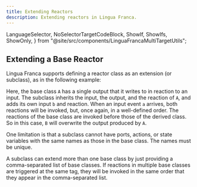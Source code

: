```yaml
---
title: Extending Reactors
description: Extending reactors in Lingua Franca.
---
```


  LanguageSelector,
  NoSelectorTargetCodeBlock,
  ShowIf,
  ShowIfs,
  ShowOnly,
} from "@site/src/components/LinguaFrancaMultiTargetUtils";

<LanguageSelector c py ts rs />

## Extending a Base Reactor

Lingua Franca supports defining a reactor class as an extension (or subclass),
as in the following example:


<NoSelectorTargetCodeBlock
  c={C_Extends}
  py={Py_Extends}
  rs={Rs_Extends}
  ts={TS_Extends}
  lf
/>


<ExtendsSVG title="Lingua Franca diagram: Extends" role="img" width="350" />

Here, the base class `A` has a single output that it writes to in reaction to an
input. The subclass inherits the input, the output, and the reaction of `A`, and
adds its own input `b` and reaction. When an input event `a` arrives, both
reactions will be invoked, but, once again, in a well-defined order. The
reactions of the base class are invoked before those of the derived class. So in
this case, `B` will overwrite the output produced by `A`.

One limitation is that a subclass cannot have ports, actions, or state variables
with the same names as those in the base class. The names must be unique.

A subclass can extend more than one base class by just providing a
comma-separated list of base classes. If reactions in multiple base classes are
triggered at the same tag, they will be invoked in the same order that they
appear in the comma-separated list.
